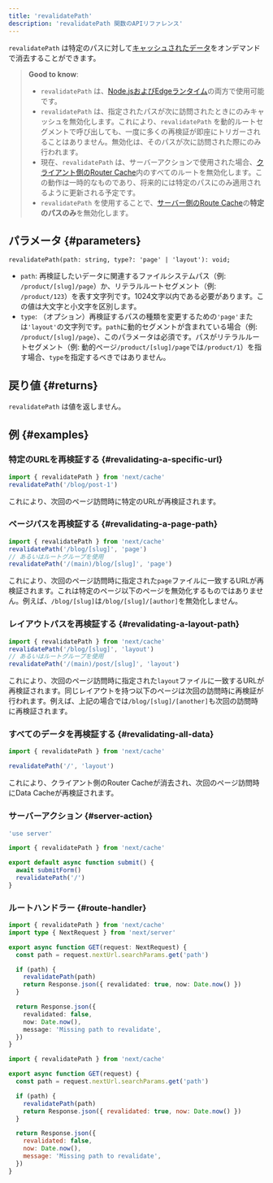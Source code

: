 ```yaml
---
title: 'revalidatePath'
description: 'revalidatePath 関数のAPIリファレンス'
---
```


`revalidatePath` は特定のパスに対して[キャッシュされたデータ](/docs/app/building-your-application/caching)をオンデマンドで消去することができます。

> **Good to know**:
>
> - `revalidatePath` は、[Node.jsおよびEdgeランタイム](/docs/app/building-your-application/rendering/edge-and-nodejs-runtimes)の両方で使用可能です。
> - `revalidatePath` は、指定されたパスが次に訪問されたときにのみキャッシュを無効化します。これにより、`revalidatePath` を動的ルートセグメントで呼び出しても、一度に多くの再検証が即座にトリガーされることはありません。無効化は、そのパスが次に訪問された際にのみ行われます。
> - 現在、`revalidatePath` は、サーバーアクションで使用された場合、[クライアント側のRouter Cache](/docs/app/building-your-application/caching#client-side-router-cache)内のすべてのルートを無効化します。この動作は一時的なものであり、将来的には特定のパスにのみ適用されるように更新される予定です。
> - `revalidatePath` を使用することで、[サーバー側のRoute Cache](/docs/app/building-your-application/caching#full-route-cache)の**特定のパスのみ**を無効化します。

## パラメータ {#parameters}

```tsx
revalidatePath(path: string, type?: 'page' | 'layout'): void;
```

- `path`: 再検証したいデータに関連するファイルシステムパス（例: `/product/[slug]/page`）か、リテラルルートセグメント（例: `/product/123`）を表す文字列です。1024文字以内である必要があります。この値は大文字と小文字を区別します。
- `type`: （オプション）再検証するパスの種類を変更するための`'page'`または`'layout'`の文字列です。`path`に動的セグメントが含まれている場合（例: `/product/[slug]/page`）、このパラメータは必須です。パスがリテラルルートセグメント（例: 動的ページ`/product/[slug]/page`では`/product/1`）を指す場合、`type`を指定するべきではありません。

## 戻り値 {#returns}

`revalidatePath` は値を返しません。

## 例 {#examples}

### 特定のURLを再検証する {#revalidating-a-specific-url}

```ts
import { revalidatePath } from 'next/cache'
revalidatePath('/blog/post-1')
```

これにより、次回のページ訪問時に特定のURLが再検証されます。

### ページパスを再検証する {#revalidating-a-page-path}

```ts
import { revalidatePath } from 'next/cache'
revalidatePath('/blog/[slug]', 'page')
// あるいはルートグループを使用
revalidatePath('/(main)/blog/[slug]', 'page')
```

これにより、次回のページ訪問時に指定された`page`ファイルに一致するURLが再検証されます。これは特定のページ以下のページを無効化するものではありません。例えば、`/blog/[slug]`は`/blog/[slug]/[author]`を無効化しません。

### レイアウトパスを再検証する {#revalidating-a-layout-path}

```ts
import { revalidatePath } from 'next/cache'
revalidatePath('/blog/[slug]', 'layout')
// あるいはルートグループを使用
revalidatePath('/(main)/post/[slug]', 'layout')
```

これにより、次回のページ訪問時に指定された`layout`ファイルに一致するURLが再検証されます。同じレイアウトを持つ以下のページは次回の訪問時に再検証が行われます。例えば、上記の場合では`/blog/[slug]/[another]`も次回の訪問時に再検証されます。

### すべてのデータを再検証する {#revalidating-all-data}

```ts
import { revalidatePath } from 'next/cache'

revalidatePath('/', 'layout')
```

これにより、クライアント側のRouter Cacheが消去され、次回のページ訪問時にData Cacheが再検証されます。

### サーバーアクション {#server-action}

<Tabs>
<TabItem value="ts" label="TypeScript">

```ts title="app/actions.ts" switcher
'use server'

import { revalidatePath } from 'next/cache'

export default async function submit() {
  await submitForm()
  revalidatePath('/')
}
```

</TabItem>
</Tabs>

### ルートハンドラー {#route-handler}

<Tabs>
<TabItem value="ts" label="TypeScript">

```ts title="app/api/revalidate/route.ts" switcher
import { revalidatePath } from 'next/cache'
import type { NextRequest } from 'next/server'

export async function GET(request: NextRequest) {
  const path = request.nextUrl.searchParams.get('path')

  if (path) {
    revalidatePath(path)
    return Response.json({ revalidated: true, now: Date.now() })
  }

  return Response.json({
    revalidated: false,
    now: Date.now(),
    message: 'Missing path to revalidate',
  })
}
```

</TabItem>
<TabItem value="js" label="JavaScript">

```js title="app/api/revalidate/route.js" switcher
import { revalidatePath } from 'next/cache'

export async function GET(request) {
  const path = request.nextUrl.searchParams.get('path')

  if (path) {
    revalidatePath(path)
    return Response.json({ revalidated: true, now: Date.now() })
  }

  return Response.json({
    revalidated: false,
    now: Date.now(),
    message: 'Missing path to revalidate',
  })
}
```

</TabItem>
</Tabs>
